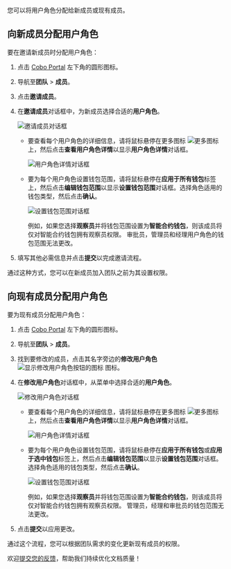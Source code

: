 您可以将用户角色分配给新成员或现有成员。

## 向新成员分配用户角色

要在邀请新成员时分配用户角色：

1. 点击 [Cobo Portal](https://portal.cobo.com/login) 左下角的圆形图标。
2. 导航至**团队** > **成员**。
3. 点击**邀请成员**。
4. 在**邀请成员**对话框中，为新成员选择合适的**用户角色**。

    <img src="/cn/images/organization/invite-members.png" className="screenshot_modal" alt="邀请成员对话框" />

    - 要查看每个用户角色的详细信息，请将鼠标悬停在更多图标 <img src="/cn/images/common/icon_more.svg" className="icon" alt="更多图标" /> 上，然后点击**查看用户角色详情**以显示**用户角色详情**对话框。

        <img src="/cn/images/organization/role-details.png" className="screenshot_modal" alt="用户角色详情对话框" />

    - 要为每个用户角色设置钱包范围，请将鼠标悬停在**应用于所有钱包**标签上，然后点击**编辑钱包范围**以显示**设置钱包范围**对话框。选择角色适用的钱包类型，然后点击**确认**。

        <img src="/cn/images/organization/set-scope.png" className="screenshot_modal" alt="设置钱包范围对话框" />

        例如，如果您选择**观察员**并将钱包范围设置为**智能合约钱包**，则该成员将仅对智能合约钱包拥有观察员权限。
        <Info>审批员，管理员和经理用户角色的钱包范围无法更改。</Info>

5. 填写其他必需信息并点击**提交**以完成邀请流程。

通过这种方式，您可以在新成员加入团队之前为其设置权限。

## 向现有成员分配用户角色

要为现有成员分配用户角色：

1. 点击 [Cobo Portal](https://portal.cobo.com/login) 左下角的圆形图标。
2. 导航至**团队** > **成员**。
3. 找到要修改的成员，点击其名字旁边的**修改用户角色** <img src="/cn/images/common/icon_edit.svg" className="icon" alt="显示修改用户角色按钮的图标"/> 图标。
4. 在**修改用户角色**对话框中，从菜单中选择合适的**用户角色**。

    <img src="/cn/images/organization/modify-user-role.png" className="screenshot_modal" alt="修改用户角色对话框" />

    - 要查看每个用户角色的详细信息，请将鼠标悬停在更多图标 <img src="/cn/images/common/icon_more.svg" className="icon" alt="更多图标" /> 上，然后点击**查看用户角色详情**以显示**用户角色详情**对话框。

        <img src="/cn/images/organization/role-details.png" className="screenshot_modal" alt="用户角色详情对话框" />

    - 要为每个用户角色设置钱包范围，请将鼠标悬停在**应用于所有钱包**或**应用于选中钱包**标签上，然后点击**编辑钱包范围**以显示**设置钱包范围**对话框。选择角色适用的钱包类型，然后点击**确认**。

        <img src="/cn/images/organization/set-scope.png" className="screenshot_modal" alt="设置钱包范围对话框" />

        例如，如果您选择**观察员**并将钱包范围设置为**智能合约钱包**，则该成员将仅对智能合约钱包拥有观察员权限。
        <Info>管理员，经理和审批员的钱包范围无法更改。</Info>

5. 点击**提交**以应用更改。

通过这个流程，您可以根据团队需求的变化更新现有成员的权限。

<Tip>欢迎[提交您的反馈](https://forms.zohopublic.com/cobo/form/DocumentFeedbackForm/formperma/QvLOhxJv1_JMsJ-1dleZ8Itb_7rzN-LtgvsDdxosoVI?referrername=manuals)，帮助我们持续优化文档质量！</Tip>